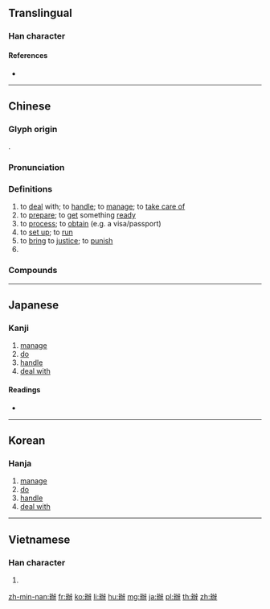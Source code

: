 {{character info/new}}
{{also|辧|辨|辯|瓣|办}}
==Translingual==

===Han character===
{{Han char|rn=160|rad=辛|as=09|sn=16|four=00441|canj=YJKSJ|ids=⿴辡力}}

====References====
* {{Han ref|kx=1251.180|dkj=38655|dj=1731.100|hdz=64042.050|uh=8FA6|ud=36774|bh=BFEC|bd=49132}}

----

==Chinese==
{{zh-forms|s=办}}

===Glyph origin===
{{Han etym}}
{{Han compound|辡|力|c1=p|c2=s|t2=strength|ls=psc}}.

===Pronunciation===
{{zh-pron
|m=bàn
|c=baan6
|h=pfs=phan
|md=bâing
|mn=pān
|w=3be
|mc=y
|oc=y
|cat=v,n
}}

===Definitions===
{{zh-hanzi}}

# to [[deal]] with; to [[handle]]; to [[manage]]; to [[take care of]]
# to [[prepare]]; to [[get]] something [[ready]]
# to [[process]]; to [[obtain]] (e.g. a visa/passport)
# to [[set up]]; to [[run]]
# to [[bring]] to [[justice]]; to [[punish]]
# {{zh-short|辦公室|[[office]]}}

===Compounds===
{{zh-der|辦法|辦公室|咄嗟而辦|仿辦|停辦|主辦|夙辦|多多益辦|備辦|催辦|咄嗟便辦|包辦|一手包辦|代辦|怎麼辦|夥辦|委辦|交辦|公事公辦|幹辦|好辦|兼辦|協辦|官辦|官督商辦|官商合辦|安辦|創辦|偵辦|合辦|咄嗟可辦|嚴辦|幫辦|創辦人|公私皆辦|拿辦|承辦|治辦|沒辦法|擬辦|措辦|督辦|書辦|批辦|核辦|查辦|究辦|礙難照辦|洽辦|懲辦|申辦|法辦|看著辦|營辦|照辦|採辦|接辦|排辦|辦事細則|辦事員|開辦|訊辦|老辦|靜辦|閱辦|辦報|試辦|辦公處|迭辦|辦貨|革職查辦|辦心|經辦|辦事|趕辦|辦理|開辦費|辦妥|辦不到|總辦|辦備|買辦|購辦|辦差|辦學|辦公廳|自有辦法|辦事處|署辦|辦酒席|辦公桌|重辦|置辦|籌辦|遵辦|辦稿|辦桌|辦案|辦抽|辦好|辦到|辦人|舉辦|辦公|興辦}}

----

==Japanese==

===Kanji===
{{ja-kanji|grade=|rs=辛09}}

# [[manage]]
# [[do]]
# [[handle]]
# [[deal with]]

====Readings====
* {{ja-readings|on=[[はん]] (han), [[べん]] (ben)|kun=[[つとめる]] (tsutomeru)|nanori=}}

----

==Korean==

===Hanja===
{{ko-hanja|hangeul=[[판]], [[변]]|eumhun=|rv=pan, byeon|mr=p'an, pyŏn|y=phan, pyen}}

# [[manage]]
# [[do]]
# [[handle]]
# [[deal with]]

----

==Vietnamese==

===Han character===
{{vi-hantu|[[biện]], [[bạn]]|rs=辛09}}

# {{defn|lang=vi|sort=辛09}}

[[zh-min-nan:辦]]
[[fr:辦]]
[[ko:辦]]
[[li:辦]]
[[hu:辦]]
[[mg:辦]]
[[ja:辦]]
[[pl:辦]]
[[th:辦]]
[[zh:辦]]
